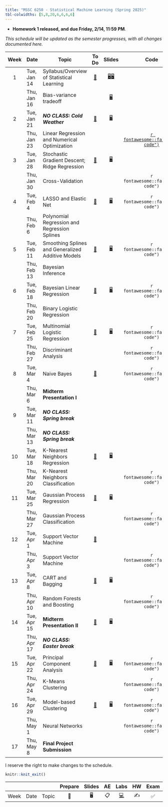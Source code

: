 ```yaml
---
title: "MSSC 6250 - Statistical Machine Learning (Spring 2025)"
tbl-colwidths: [5,8,20,6,6,6,6]
---
```


- **Homework 1 released, and due Friday, 2/14, 11:59 PM**.

*This schedule will be updated as the semester progresses, with all changes documented here.*

::: column-screen-inset-right
| Week | Date | Topic | To Do | Slides | Code | Homework | Project |
|:-------:|---------|---------|:-------:|:-------:|:-------:|:-------:|:-------:|
| 1 | Tue, Jan 14 | Syllabus/Overview of Statistical Learning | [📖](/weeks/week-1.html "Week 1") | [🖥️](slides/01-syllabus.html "Syllabus")[🖥️](slides/02-overview.html "Overview") |  |  |  |
|  | Thu, Jan 16 | Bias-variance tradeoff |  | [🖥️](slides/03-bias-var.html "bias-var-tradeoff") |  |  |  |
| 2 | Tue, Jan 21 | ***NO CLASS: Cold Weather*** | [📖](/weeks/week-2.html "Week 2") | [🖥️](slides/04-lin-reg.html "Linear regression") |  |  |  |
|  | Thu, Jan 23 | Linear Regression and Numerical Optimization |  |  | [`r fontawesome::fa("file-code")`](code/04-linear-reg-code.html "04-linear-reg-code") |  |  |
| 3 | Tue, Jan 28 | Stochastic Gradient Descent; Ridge Regression | [📖](/weeks/week-3.html "Week 3") | [🖥️](slides/05-ridge-cv.html "Ridge regression and cross validation") |  | [✍️](/hw/hw-1.html "Homework 1") |  |
|  | Thu, Jan 30 | Cross-Validation |  |  | `r fontawesome::fa("file-code")` |  |  |
| 4 | Tue, Feb 4 | LASSO and Elastic Net | [📖](/weeks/week-4.html "Week 4") | [🖥️](slides/06-lasso-vs.html "06-lasso-vs") | `r fontawesome::fa("file-code")` |  |  |
|  | Thu, Feb 6 | Polynomial Regression and Regression Splines |  |  |  |  |  |
| 5 | Tue, Feb 11 | Smoothing Splines and Generalized Additive Models | [📖](/weeks/week-5.html "Week 5") | [🖥️](slides/07-splines.html "07-splines") | `r fontawesome::fa("file-code")` | ✍️ |  |
|  | Thu, Feb 13 | Bayesian Inference |  |  |  | HW 1 Due |  |
| 6 | Tue, Feb 18 | Bayesian Linear Regression | [📖](/weeks/week-6.html "Week 6") | [🖥️](slides/08-bayes.html "08-bayes") | `r fontawesome::fa("file-code")` |  |  |
|  | Thu, Feb 20 | Binary Logistic Regression |  |  |  |  | Team up Due |
| 7 | Tue, Feb 25 | Multinomial Logistic Regression | [📖](/weeks/week-7.html "Week 7") | [🖥️](slides/09-class-glm.html "09-class-glm") | `r fontawesome::fa("file-code")` |  |  |
|  | Thu, Feb 27 | Discriminant Analysis |  |  | `r fontawesome::fa("file-code")` |  | Proposal Due |
| 8 | Tue, Mar 4 | Naive Bayes | [📖](/weeks/week-8.html "Week 8") |  | `r fontawesome::fa("file-code")` |  |  |
|  | Thu, Mar 6 | **Midterm Presentation I** |  |  |  | ✍️ | [✅](present-decription.html "Midterm presentation 1") Materials Due |
| 9 | Tue, Mar 11 | ***NO CLASS: Spring break*** |  |  |  |  |  |
|  | Thu, Mar 13 | ***NO CLASS: Spring break*** |  |  |  |  |  |
| 10 | Tue, Mar 18 | K-Nearest Neighbors Regression | [📖](/weeks/week-10.html "Week 10") | [🖥️](slides/10-generative.html "10-generative") |  |  |  |
|  | Thu, Mar 20 | K-Nearest Neighbors Classification |  |  | `r fontawesome::fa("file-code")` |  |  |
| 11 | Tue, Mar 25 | Gaussian Process Regression | [📖](/weeks/week-11.html "Week 11") | [🖥️](slides/11-knn.html "11-knn") |  |  |  |
|  | Thu, Mar 27 | Gaussian Process Classification |  |  | `r fontawesome::fa("file-code")` |  |  |
| 12 | Tue, Apr 1 | Support Vector Machine | [📖](/weeks/week-12.html "Week 11") |  |  |  |  |
|  | Thu, Apr 3 | Support Vector Machine |  |  | `r fontawesome::fa("file-code")` |  |  |
| 13 | Tue, Apr 8 | CART and Bagging | [📖](/weeks/week-13.html "Week 13") | [🖥️](slides/13-svm.html "13-svm") |  |  |  |
|  | Thu, Apr 10 | Random Forests and Boosting |  |  | `r fontawesome::fa("file-code")` | ✍️ |  |
| 14 | Tue, Apr 15 | **Midterm Presentation II** | [📖](/weeks/week-14.html "Week 14") | [🖥️](slides/14-tree.html "14-tree") |  |  | ✅ |
|  | Thu, Apr 17 | ***NO CLASS: Easter break*** |  |  |  |  |  |
| 15 | Tue, Apr 22 | Principal Component Analysis | [📖](/weeks/week-15.html "Week 15") | [🖥️](slides/15-pca.html "15-pca") | `r fontawesome::fa("file-code")` |  |  |
|  | Thu, Apr 24 | K-Means Clustering |  |  | `r fontawesome::fa("file-code")` |  |  |
| 16 | Tue, Apr 29 | Model-based Clustering | [📖](/weeks/week-16.html "Week 16") | [🖥️](slides/16-clustering.html "16-clustering") | `r fontawesome::fa("file-code")` |  |  |
|  | Thu, May 1 | Neural Networks |  |  | `r fontawesome::fa("file-code")` |  |  |
| 17 | Thu, May 8 | **Final Project Submission** |  |  |  |  | ✅ |
:::

I reserve the right to make changes to the schedule.

```r
knitr::knit_exit()
```

|   |   |   | Prepare | Slides | AE | Labs | HW | Exam | Project |
|--------|--------|--------|:------:|:------:|:------:|:------:|:------:|:------:|:------:|
| Week | Date | Topic | 📖 | 🖥️ | 📋 | [💻](https://sakai.duke.edu/samigo-app/servlet/Login?id=6fa7ebf3-01af-42a6-91ba-3e813d3901221641094171786) | ✍️ | ✅ | 📂 |
